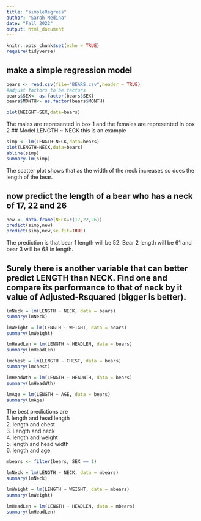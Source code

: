 ```yaml
---
title: "simpleRegress"
author: "Sarah Medina"
date: "Fall 2022"
output: html_document
---
```


```r
knitr::opts_chunk$set(echo = TRUE)  
require(tidyverse)
```

## make a simple regression model

```r
bears <- read.csv(file="BEARS.csv",header = TRUE)
#adjust factors to be factors
bears$SEX<- as.factor(bears$SEX)
bears$MONTH<- as.factor(bears$MONTH)
```

```r
plot(WEIGHT~SEX,data=bears)
```
The males are represented in box 1 and the females are represented in box 2
## Model LENGTH ~ NECK  this is an example

```r
simp <- lm(LENGTH~NECK,data=bears)
plot(LENGTH~NECK,data=bears)
abline(simp)
summary.lm(simp)
```

The scatter plot shows that as the width of the neck increases so does the length of the bear.


## now predict the length of a bear who has a neck of 17, 22 and 26


```r
new <- data.frame(NECK=c(17,22,26))
predict(simp,new)
predict(simp,new,se.fit=TRUE)
```

The prediction is that bear 1 length will be 52. Bear 2 length will be 61 and bear 3 will be 68 in length.


## Surely there is another variable that can better predict LENGTH than NECK. Find one and compare its performance to that of neck by it value of Adjusted-Rsquared (bigger is better).

```r
lmNeck = lm(LENGTH ~ NECK, data = bears)
summary(lmNeck)
```

```r
lmWeight = lm(LENGTH ~ WEIGHT, data = bears)
summary(lmWeight)
```
```r
lmHeadLen = lm(LENGTH ~ HEADLEN, data = bears)
summary(lmHeadLen)
```
```r
lmchest = lm(LENGTH ~ CHEST, data = bears)
summary(lmchest)
```
```r
lmHeadWth = lm(LENGTH ~ HEADWTH, data = bears)
summary(lmHeadWth)
```
```r
lmAge = lm(LENGTH ~ AGE, data = bears)
summary(lmAge)
```

The best predictions are   
1. length and head length  
2. length and chest   
3. Length and neck   
4. length and weight   
5. length and head width  
6. length and age.  

```r
mbears <- filter(bears, SEX == 1)
```

```r
lmNeck = lm(LENGTH ~ NECK, data = mbears)
summary(lmNeck)
```


```r
lmWeight = lm(LENGTH ~ WEIGHT, data = mbears)
summary(lmWeight)
```

```r
lmHeadLen = lm(LENGTH ~ HEADLEN, data = mbears)
summary(lmHeadLen)
```

